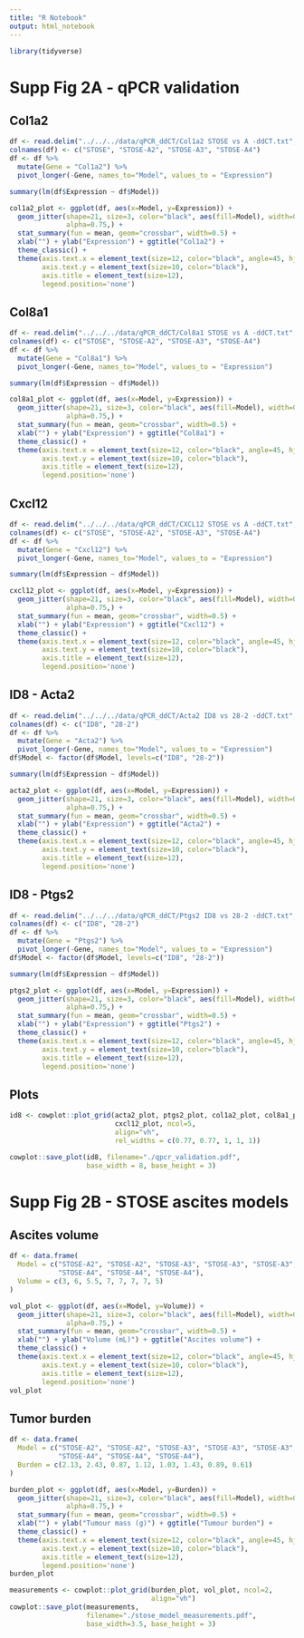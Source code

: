 ```yaml
---
title: "R Notebook"
output: html_notebook
---
```


```r
library(tidyverse)
```

# Supp Fig 2A - qPCR validation
## Col1a2
```r
df <- read.delim("../../../data/qPCR_ddCT/Col1a2 STOSE vs A -ddCT.txt", sep="\t")
colnames(df) <- c("STOSE", "STOSE-A2", "STOSE-A3", "STOSE-A4")
df <- df %>%
  mutate(Gene = "Col1a2") %>%
  pivot_longer(-Gene, names_to="Model", values_to = "Expression")
```

```r
summary(lm(df$Expression ~ df$Model))
```

```r
col1a2_plot <- ggplot(df, aes(x=Model, y=Expression)) +
  geom_jitter(shape=21, size=3, color="black", aes(fill=Model), width=0.1,
              alpha=0.75,) +
  stat_summary(fun = mean, geom="crossbar", width=0.5) +
  xlab("") + ylab("Expression") + ggtitle("Col1a2") +
  theme_classic() +
  theme(axis.text.x = element_text(size=12, color="black", angle=45, hjust=1),
        axis.text.y = element_text(size=10, color="black"),
        axis.title = element_text(size=12),
        legend.position='none')
```

## Col8a1
```r
df <- read.delim("../../../data/qPCR_ddCT/Col8a1 STOSE vs A -ddCT.txt", sep="\t")
colnames(df) <- c("STOSE", "STOSE-A2", "STOSE-A3", "STOSE-A4")
df <- df %>%
  mutate(Gene = "Col8a1") %>%
  pivot_longer(-Gene, names_to="Model", values_to = "Expression")
```

```r
summary(lm(df$Expression ~ df$Model))
```

```r
col8a1_plot <- ggplot(df, aes(x=Model, y=Expression)) +
  geom_jitter(shape=21, size=3, color="black", aes(fill=Model), width=0.1,
              alpha=0.75,) +
  stat_summary(fun = mean, geom="crossbar", width=0.5) +
  xlab("") + ylab("Expression") + ggtitle("Col8a1") +
  theme_classic() +
  theme(axis.text.x = element_text(size=12, color="black", angle=45, hjust=1),
        axis.text.y = element_text(size=10, color="black"),
        axis.title = element_text(size=12),
        legend.position='none')
```

## Cxcl12
```r
df <- read.delim("../../../data/qPCR_ddCT/CXCL12 STOSE vs A -ddCT.txt", sep="\t")
colnames(df) <- c("STOSE", "STOSE-A2", "STOSE-A3", "STOSE-A4")
df <- df %>%
  mutate(Gene = "Cxcl12") %>%
  pivot_longer(-Gene, names_to="Model", values_to = "Expression")
```

```r
summary(lm(df$Expression ~ df$Model))
```

```r
cxcl12_plot <- ggplot(df, aes(x=Model, y=Expression)) +
  geom_jitter(shape=21, size=3, color="black", aes(fill=Model), width=0.1,
              alpha=0.75,) +
  stat_summary(fun = mean, geom="crossbar", width=0.5) +
  xlab("") + ylab("Expression") + ggtitle("Cxcl12") +
  theme_classic() +
  theme(axis.text.x = element_text(size=12, color="black", angle=45, hjust=1),
        axis.text.y = element_text(size=10, color="black"),
        axis.title = element_text(size=12),
        legend.position='none')
```

## ID8 - Acta2
```r
df <- read.delim("../../../data/qPCR_ddCT/Acta2 ID8 vs 28-2 -ddCT.txt", sep="\t")
colnames(df) <- c("ID8", "28-2")
df <- df %>%
  mutate(Gene = "Acta2") %>%
  pivot_longer(-Gene, names_to="Model", values_to = "Expression")
df$Model <- factor(df$Model, levels=c("ID8", "28-2"))
```

```r
summary(lm(df$Expression ~ df$Model))
```

```r
acta2_plot <- ggplot(df, aes(x=Model, y=Expression)) +
  geom_jitter(shape=21, size=3, color="black", aes(fill=Model), width=0.1,
              alpha=0.75,) +
  stat_summary(fun = mean, geom="crossbar", width=0.5) +
  xlab("") + ylab("Expression") + ggtitle("Acta2") +
  theme_classic() +
  theme(axis.text.x = element_text(size=12, color="black", angle=45, hjust=1),
        axis.text.y = element_text(size=10, color="black"),
        axis.title = element_text(size=12),
        legend.position='none')
```

## ID8 - Ptgs2
```r
df <- read.delim("../../../data/qPCR_ddCT/Ptgs2 ID8 vs 28-2 -ddCT.txt", sep="\t")
colnames(df) <- c("ID8", "28-2")
df <- df %>%
  mutate(Gene = "Ptgs2") %>%
  pivot_longer(-Gene, names_to="Model", values_to = "Expression")
df$Model <- factor(df$Model, levels=c("ID8", "28-2"))
```

```r
summary(lm(df$Expression ~ df$Model))
```


```r
ptgs2_plot <- ggplot(df, aes(x=Model, y=Expression)) +
  geom_jitter(shape=21, size=3, color="black", aes(fill=Model), width=0.1,
              alpha=0.75,) +
  stat_summary(fun = mean, geom="crossbar", width=0.5) +
  xlab("") + ylab("Expression") + ggtitle("Ptgs2") +
  theme_classic() +
  theme(axis.text.x = element_text(size=12, color="black", angle=45, hjust=1),
        axis.text.y = element_text(size=10, color="black"),
        axis.title = element_text(size=12),
        legend.position='none')
```

## Plots
```r
id8 <- cowplot::plot_grid(acta2_plot, ptgs2_plot, col1a2_plot, col8a1_plot,
                          cxcl12_plot, ncol=5,
                          align="vh",
                          rel_widths = c(0.77, 0.77, 1, 1, 1))

cowplot::save_plot(id8, filename="./qpcr_validation.pdf",
                   base_width = 8, base_height = 3)
```


# Supp Fig 2B - STOSE ascites models
## Ascites volume
```r
df <- data.frame(
  Model = c("STOSE-A2", "STOSE-A2", "STOSE-A3", "STOSE-A3", "STOSE-A3",
            "STOSE-A4", "STOSE-A4", "STOSE-A4"),
  Volume = c(3, 6, 5.5, 7, 7, 7, 7, 5)
)
```

```r
vol_plot <- ggplot(df, aes(x=Model, y=Volume)) +
  geom_jitter(shape=21, size=3, color="black", aes(fill=Model), width=0.1,
              alpha=0.75,) +
  stat_summary(fun = mean, geom="crossbar", width=0.5) +
  xlab("") + ylab("Volume (mL)") + ggtitle("Ascites volume") +
  theme_classic() +
  theme(axis.text.x = element_text(size=12, color="black", angle=45, hjust=1),
        axis.text.y = element_text(size=10, color="black"),
        axis.title = element_text(size=12),
        legend.position='none')
vol_plot
```


## Tumor burden
```r
df <- data.frame(
  Model = c("STOSE-A2", "STOSE-A2", "STOSE-A3", "STOSE-A3", "STOSE-A3",
            "STOSE-A4", "STOSE-A4", "STOSE-A4"),
  Burden = c(2.13, 2.43, 0.87, 1.12, 1.03, 1.43, 0.89, 0.61)
)
```

```r
burden_plot <- ggplot(df, aes(x=Model, y=Burden)) +
  geom_jitter(shape=21, size=3, color="black", aes(fill=Model), width=0.1,
              alpha=0.75,) +
  stat_summary(fun = mean, geom="crossbar", width=0.5) +
  xlab("") + ylab("Tumour mass (g)") + ggtitle("Tumour burden") +
  theme_classic() +
  theme(axis.text.x = element_text(size=12, color="black", angle=45, hjust=1),
        axis.text.y = element_text(size=10, color="black"),
        axis.title = element_text(size=12),
        legend.position='none')
burden_plot
```

```r
measurements <- cowplot::plot_grid(burden_plot, vol_plot, ncol=2,
                                   align="vh")
cowplot::save_plot(measurements,
                   filename="./stose_model_measurements.pdf", 
                   base_width=3.5, base_height = 3)
```


